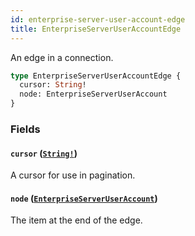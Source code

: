 ```yaml
---
id: enterprise-server-user-account-edge
title: EnterpriseServerUserAccountEdge
---
```


An edge in a connection.

```graphql
type EnterpriseServerUserAccountEdge {
  cursor: String!
  node: EnterpriseServerUserAccount
}
```

### Fields

#### `cursor` ([`String!`](/docs/api/scalars/string))

A cursor for use in pagination.

#### `node` ([`EnterpriseServerUserAccount`](/docs/api/objects/enterprise-server-user-account))

The item at the end of the edge.
